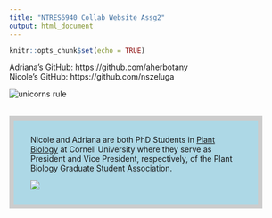 ```yaml
---
title: "NTRES6940 Collab Website Assg2"
output: html_document
---
```


```r
knitr::opts_chunk$set(echo = TRUE)
```

Adriana's GitHub: https://github.com/aherbotany   
Nicole's GitHub: https://github.com/nszeluga  


![unicorns rule](https://media4.giphy.com/media/DTLzZIeBh33S8/giphy.gif)  
<br>

<div style="background-color:#add8e6; text-align:left; vertical-align: left; padding:12px 30px; width: 75%; border: solid #cccccc 8px;"> 


Nicole and Adriana are both PhD Students in <a href="https://plantbio.cals.cornell.edu/">Plant Biology</a> at Cornell University where they serve as President and Vice President, respectively, of the Plant Biology Graduate Student Association.  

![](https://upload.wikimedia.org/wikipedia/en/thumb/9/9b/Cornell_Big_Red_logo.svg/200px-Cornell_Big_Red_logo.svg.png)
</div>
<br>


 <style>
body {
  background-image: url('https://data.whicdn.com/images/279933599/original.jpg'); background-size:100% 100%;
}
</style> 

